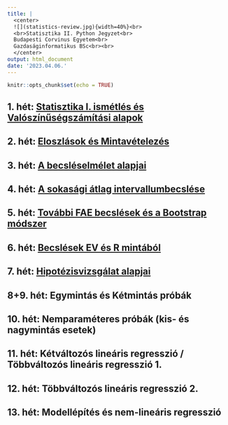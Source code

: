 ```yaml
---
title: |
  <center>
  ![](statistics-review.jpg){width=40%}<br> 
  <br>Statisztika II. Python Jegyzet<br>
  Budapesti Corvinus Egyetem<br>
  Gazdaságinformatikus BSc<br><br>
  </center> 
output: html_document
date: '2023.04.06.'
---
```


```r
knitr::opts_chunk$set(echo = TRUE)
```

## 1. hét: <a href="Gyak01.html" target="_blank">Statisztika I. ismétlés és Valószínűségszámítási alapok</a>

## 2. hét: <a href="Gyak02.html" target="_blank">Eloszlások és Mintavételezés</a>

## 3. hét: <a href="Gyak03.html" target="_blank">A becsléselmélet alapjai</a>

## 4. hét: <a href="Gyak04.html" target="_blank">A sokasági átlag intervallumbecslése</a>

## 5. hét: <a href="Gyak05.html" target="_blank">További FAE becslések és a Bootstrap módszer</a>

## 6. hét: <a href="Gyak06.html" target="_blank">Becslések EV és R mintából</a>

## 7. hét: <a href="Gyak07.html" target="_blank">Hipotézisvizsgálat alapjai</a>

## 8+9. hét: Egymintás és Kétmintás próbák

## 10. hét: Nemparaméteres próbák (kis- és nagymintás esetek)

## 11. hét: Kétváltozós lineáris regresszió / Többváltozós lineáris regresszió 1.

## 12. hét: Többváltozós lineáris regresszió 2.

## 13. hét: Modellépítés és nem-lineáris regresszió


